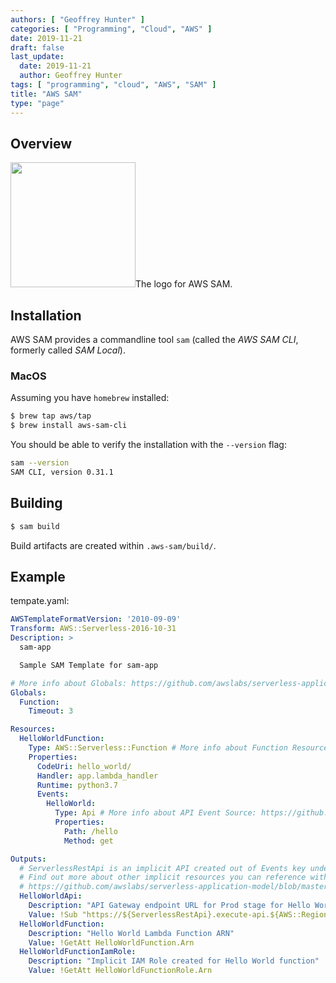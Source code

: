 ```yaml
---
authors: [ "Geoffrey Hunter" ]
categories: [ "Programming", "Cloud", "AWS" ]
date: 2019-11-21
draft: false
last_update:
  date: 2019-11-21
  author: Geoffrey Hunter
tags: [ "programming", "cloud", "AWS", "SAM" ]
title: "AWS SAM"
type: "page"
---
```



## Overview


<Image src={aws_sam_squirrel_logo} width="200px">The logo for AWS SAM.</Image>

## Installation

AWS SAM provides a commandline tool `sam` (called the _AWS SAM CLI_, formerly called _SAM Local_).

### MacOS

Assuming you have `homebrew` installed:

```sh
$ brew tap aws/tap
$ brew install aws-sam-cli
```

You should be able to verify the installation with the `--version` flag:

```sh
sam --version
SAM CLI, version 0.31.1
```

## Building

```bash
$ sam build
```

Build artifacts are created within `.aws-sam/build/`.

## Example

tempate.yaml:

```yaml
AWSTemplateFormatVersion: '2010-09-09'
Transform: AWS::Serverless-2016-10-31
Description: >
  sam-app

  Sample SAM Template for sam-app

# More info about Globals: https://github.com/awslabs/serverless-application-model/blob/master/docs/globals.rst
Globals:
  Function:
    Timeout: 3

Resources:
  HelloWorldFunction:
    Type: AWS::Serverless::Function # More info about Function Resource: https://github.com/awslabs/serverless-application-model/blob/master/versions/2016-10-31.md#awsserverlessfunction
    Properties:
      CodeUri: hello_world/
      Handler: app.lambda_handler
      Runtime: python3.7
      Events:
        HelloWorld:
          Type: Api # More info about API Event Source: https://github.com/awslabs/serverless-application-model/blob/master/versions/2016-10-31.md#api
          Properties:
            Path: /hello
            Method: get

Outputs:
  # ServerlessRestApi is an implicit API created out of Events key under Serverless::Function
  # Find out more about other implicit resources you can reference within SAM
  # https://github.com/awslabs/serverless-application-model/blob/master/docs/internals/generated_resources.rst#api
  HelloWorldApi:
    Description: "API Gateway endpoint URL for Prod stage for Hello World function"
    Value: !Sub "https://${ServerlessRestApi}.execute-api.${AWS::Region}.amazonaws.com/Prod/hello/"
  HelloWorldFunction:
    Description: "Hello World Lambda Function ARN"
    Value: !GetAtt HelloWorldFunction.Arn
  HelloWorldFunctionIamRole:
    Description: "Implicit IAM Role created for Hello World function"
    Value: !GetAtt HelloWorldFunctionRole.Arn
```